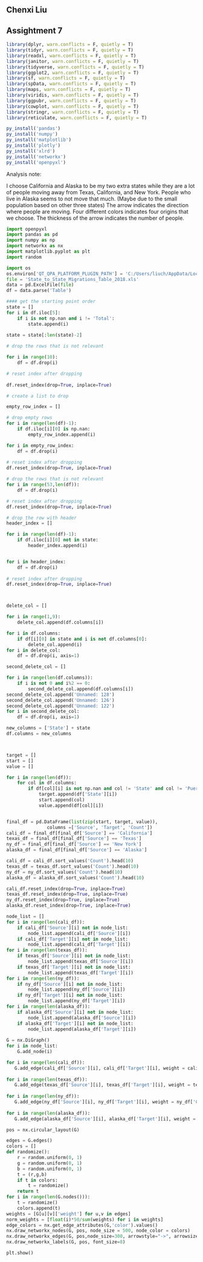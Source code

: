 ## Chenxi Liu
## Assightment 7

```r

library(dplyr, warn.conflicts = F, quietly = T)
library(tidyr, warn.conflicts = F, quietly = T)
library(readxl, warn.conflicts = F, quietly = T)
library(janitor, warn.conflicts = F, quietly = T)
library(tidyverse, warn.conflicts = F, quietly = T)
library(ggplot2, warn.conflicts = F, quietly = T)
library(sf, warn.conflicts = F, quietly = T)
library(spData, warn.conflicts = F, quietly = T)
library(maps, warn.conflicts = F, quietly = T)
library(viridis, warn.conflicts = F, quietly = T)
library(ggpubr, warn.conflicts = F, quietly = T)
library(cowplot, warn.conflicts = F, quietly = T)
library(stringr, warn.conflicts = F, quietly = T)
library(reticulate, warn.conflicts = F, quietly = T)
```


```r
py_install('pandas')
py_install('numpy')
py_install('matplotlib')
py_install('plotly')
py_install('xlrd')
py_install('networkx')
py_install('openpyxl')
```


Analysis note: 

I choose California and Alaska to be my two extra states while they are a lot of people moving away from Texas, California, and New York. People who live in Alaska seems to not move that much. (Maybe due to the small population based on other three states) The arrow indicates the direction where people are moving. Four different colors indicates four origins that we choose. The thickness of the arrow indicates the number of people. 



```python
import openpyxl
import pandas as pd 
import numpy as np
import networkx as nx
import matplotlib.pyplot as plt
import random 

import os
os.environ['QT_QPA_PLATFORM_PLUGIN_PATH'] = 'C:/Users/liuch/AppData/Local/r-miniconda/envs/r-reticulate/Library/plugins/platforms'
file = 'State_to_State_Migrations_Table_2018.xls'
data = pd.ExcelFile(file)
df = data.parse('Table')

#### get the starting point order 
state = []
for i in df.iloc[5]:
    if i is not np.nan and i != 'Total':
        state.append(i)
        
state = state[:len(state)-2]

# drop the rows that is not relevant

for i in range(10):
    df = df.drop(i)

# reset index after dropping
    
df.reset_index(drop=True, inplace=True)

# create a list to drop 

empty_row_index = []

# drop empty rows 
for i in range(len(df)-1):
    if df.iloc[i][0] is np.nan:
        empty_row_index.append(i)

for i in empty_row_index:
    df = df.drop(i)
    
# reset index after dropping 
df.reset_index(drop=True, inplace=True)    

# drop the rows that is not relevant
for i in range(53,len(df)):
    df = df.drop(i)

# reset index after dropping 
df.reset_index(drop=True, inplace=True)    

# drop the row with header 
header_index = []

for i in range(len(df)-1):
    if df.iloc[i][0] not in state:
        header_index.append(i)


for i in header_index:
    df = df.drop(i)
    
# reset index after dropping 
df.reset_index(drop=True, inplace=True)      



delete_col = []

for i in range(1,9):
    delete_col.append(df.columns[i])

for i in df.columns:
    if df[i][0] in state and i is not df.columns[0]:
        delete_col.append(i)
for i in delete_col:
    df = df.drop(i, axis=1)

second_delete_col = []

for i in range(len(df.columns)):
    if i is not 0 and i%2 == 0:
        second_delete_col.append(df.columns[i])
second_delete_col.append('Unnamed: 128')
second_delete_col.append('Unnamed: 126')
second_delete_col.append('Unnamed: 122')
for i in second_delete_col:
    df = df.drop(i, axis=1)

new_columns = ['State'] + state
df.columns = new_columns



target = []
start = []
value = []

for i in range(len(df)):
    for col in df.columns:
        if df[col][i] is not np.nan and col != 'State' and col != 'Puerto Rico' and df['State'][i] != 'Puerto Rico':
            target.append(df['State'][i])
            start.append(col)
            value.append(df[col][i])


final_df = pd.DataFrame(list(zip(start, target, value)), 
               columns =['Source', 'Target', 'Count']) 
cali_df = final_df[final_df['Source'] == 'California']
texas_df = final_df[final_df['Source'] == 'Texas']
ny_df = final_df[final_df['Source'] == 'New York']
alaska_df = final_df[final_df['Source'] == 'Alaska']

cali_df = cali_df.sort_values('Count').head(10)
texas_df = texas_df.sort_values('Count').head(10)
ny_df = ny_df.sort_values('Count').head(10)
alaska_df = alaska_df.sort_values('Count').head(10)

cali_df.reset_index(drop=True, inplace=True)      
texas_df.reset_index(drop=True, inplace=True)      
ny_df.reset_index(drop=True, inplace=True)      
alaska_df.reset_index(drop=True, inplace=True)      

node_list = []
for i in range(len(cali_df)):
    if cali_df['Source'][i] not in node_list:
        node_list.append(cali_df['Source'][i])
    if cali_df['Target'][i] not in node_list:
        node_list.append(cali_df['Target'][i])
for i in range(len(texas_df)):
    if texas_df['Source'][i] not in node_list:
        node_list.append(texas_df['Source'][i])
    if texas_df['Target'][i] not in node_list:
        node_list.append(texas_df['Target'][i])
for i in range(len(ny_df)):
    if ny_df['Source'][i] not in node_list:
        node_list.append(ny_df['Source'][i])
    if ny_df['Target'][i] not in node_list:
        node_list.append(ny_df['Target'][i])
for i in range(len(alaska_df)):
    if alaska_df['Source'][i] not in node_list:
        node_list.append(alaska_df['Source'][i])
    if alaska_df['Target'][i] not in node_list:
        node_list.append(alaska_df['Target'][i])
    
G = nx.DiGraph()    
for i in node_list:
    G.add_node(i)

for i in range(len(cali_df)):
   G.add_edge(cali_df['Source'][i], cali_df['Target'][i], weight = cali_df['Count'][i], color = 'r') 
   
for i in range(len(texas_df)):
   G.add_edge(texas_df['Source'][i], texas_df['Target'][i], weight = texas_df['Count'][i], color = 'g') 
   
for i in range(len(ny_df)):
   G.add_edge(ny_df['Source'][i], ny_df['Target'][i], weight = ny_df['Count'][i], color = 'b') 
   
for i in range(len(alaska_df)):
   G.add_edge(alaska_df['Source'][i], alaska_df['Target'][i], weight = alaska_df['Count'][i], color = 'y') 

pos = nx.circular_layout(G)

edges = G.edges()
colors = []
def randomize():
    r = random.uniform(0, 1)
    g = random.uniform(0, 1)
    b = random.uniform(0, 1)
    t = (r,g,b)
    if t in colors:
        t = randomize()
    return t 
for i in range(len(G.nodes())):
    t = randomize()
    colors.append(t)
weights = [G[u][v]['weight'] for u,v in edges]
norm_weights = [float(i)*50/sum(weights) for i in weights]
edge_colors = nx.get_edge_attributes(G,'color').values()
nx.draw_networkx_nodes(G, pos, node_size = 500, node_color = colors)
nx.draw_networkx_edges(G, pos,node_size=300, arrowstyle="->", arrowsize=10,width = norm_weights, arrows = True, edge_color = edge_colors)
nx.draw_networkx_labels(G, pos, font_size=8)
```


```python
plt.show()
```



